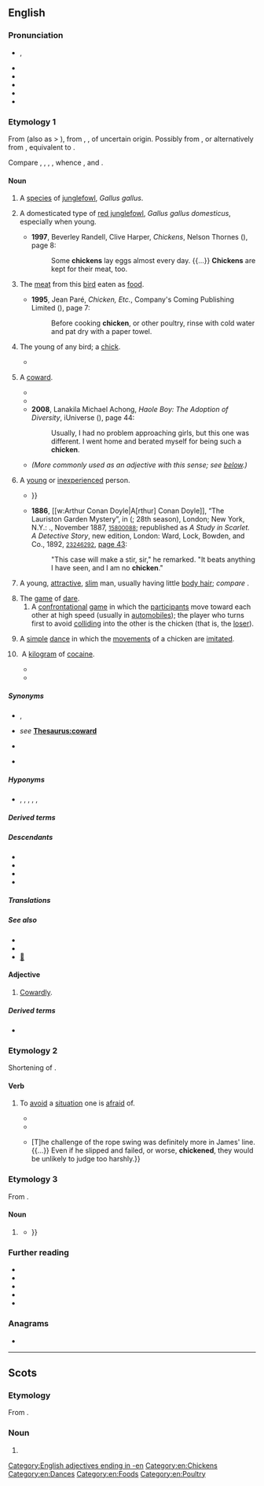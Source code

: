 {{also|Chicken}}
==English==
{{multiple images
|direction=vertical
|image1=Chicken portrait.jpg
|caption1=A chicken
|image2=Ain't nobody here but us chickens (8257964331).jpg
|caption2=A cockerel ''(centre)'' surrounded by hens}}
{{wikispecies|Gallus gallus}}
{{commons|Gallus gallus}}

===Pronunciation===
* {{a|RP|GA}} {{enPR|chĭk'ĭn}}, {{IPA|en|/ˈt͡ʃɪkɪn/}}
* {{audio|en|en-uk-chicken.ogg|Audio (RP)}}
* {{audio|en|en-uk-a chicken.ogg|Audio (RP)}}
* {{audio|en|en-us-chicken.ogg|Audio (GA)}}
* {{rhymes|en|ɪkɪn|ɪkən|s=2}}
* {{hyph|en|chick|en}}

===Etymology 1===
From {{inh|en|enm|chiken}} (also as {{m|enm|chike}} > {{cog|en|chick}}), from {{inh|en|ang|ċicen}}, {{m|ang|ċycen||chicken}}, of uncertain origin. Possibly from {{inh|en|gmw-pro|*kiukīn||chicken}}, or alternatively from {{inh|en|gmw-pro|*kukkīn}}, equivalent to {{af|en|cock|-en|id2=diminutive noun}}. 

Compare {{cog|frr|schückling||chicken}}, {{cog|stq|Sjuuken||chicken}}, {{cog|nl|kuiken||[[chick]], chicken}}, {{cog|nds-de|Küken||chick}}, whence {{cog|de|Küken||chick}}, {{q|elevated, obsolete}} {{cog|de|Küchlein||chick}} and {{cog|non|kjúklingr||chicken}}.

====Noun====
{{en-noun|~}}

#{{lb|en|countable}} {{lb|en|broad}} A [[species]] of [[junglefowl]], ''Gallus gallus''.
# {{lb|en|countable}} {{lb|en|narrow}} A domesticated type of [[red junglefowl]], ''Gallus gallus domesticus'', especially when young.
#* '''1997''', Beverley Randell, Clive Harper, ''Chickens'', Nelson Thornes ({{ISBN|9781869556945}}), page 8:
#*: Some '''chickens''' lay eggs almost every day. {{...}} '''Chickens''' are kept for their meat, too.
# {{lb|en|uncountable}} The [[meat]] from this [[bird]] eaten as [[food]].
#* '''1995''', Jean Paré, ''Chicken, Etc.'', Company's Coming Publishing Limited ({{ISBN|9781895455403}}), page 7:
#*: Before cooking '''chicken''', or other poultry, rinse with cold water and pat dry with a paper towel.
# {{lb|en|archaic}} The young of any bird; a [[chick]].
#* {{quote-book|1=en|year=1934|author=Henry G. Lamond|authorlink=Henry G. Lamond|title=An Aviary on the Plains|publisher=Angus and Robertson|location=Sydney|page=220|passage=There they are – four ugly little '''chickens''', a bit more than half-feathered, and all gaping mouths and bare bellies.}}
# {{lb|en|countable|slang}} A [[coward]].
#* {{RQ:Dickens Martin Chuzzlewit|passage='Why, what a '''chicken''' you are! You are not afraid of being robbed; are you?' said Jonas.|28}}
#* {{quote-book|1=en|year=1926|author=Sir Arthur Conan Doyle|authorlink=Arthur Conan Doyle|title=The Land of Mist|url=http://gutenberg.net.au/ebooks06/0601351h.html|passage=Then he had an inspiration. "There is Roxton," said he. "He's not a '''chicken''', but he is a useful man in a row. I think I could get him."}}
#* '''2008''', Lanakila Michael Achong, ''Haole Boy: The Adoption of Diversity'', iUniverse ({{ISBN|9781440108310}}), page 44:
#*: Usually, I had no problem approaching girls, but this one was different. I went home and berated myself for being such a '''chicken'''.
#* ''(More commonly used as an adjective with this sense; see [[#Adjective|below]].)''
# {{lb|en|countable|slang}} A [[young]] or [[inexperienced]] person.
#* {{quote-book|en|author=Jonathan Swift|chapter=Stella's Birth-day, 1720|title=The Works of D. Jonathan Swift. In Nine Volumes. The Seventh Edition, to which is Prefixed, the Doctor's Life, with Remarks on His Writings, from the Earl of Orrery and Others, not to be Found in any Former Edition of His Works|edition=7th|location=Dublin; Edinburgh|publisher=printed; and [...] reprinted, for G. Hamilton & J. Balfour, & L. Hunter at Edinburgh; and A. Stalker, at Glasgow; and sold by them and other booksellers|year=1752|volume=II (Containing His Poetical Writings)|page=99|pageurl=https://books.google.com/books?id=M7nRAAAAMAAJ&pg=PA99|oclc=642497542|passage=Purſue your trade of ſcandal-picking, <br> Your hints, that ''Stella'' is no '''''chicken''''': <br> Your innuendos, when you tell us, <br> That ''Stella'' loves to talk with fellows; {{...}}}}
#* '''1886''', [[w:Arthur Conan Doyle|A[rthur] Conan Doyle]], “The Lauriston Garden Mystery”, in ''{{w|A Study in Scarlet}}'' ({{w|Beeton's Christmas Annual}}; 28th season), London; New York, N.Y.: {{w|Ward Lock & Co}}., November 1887, <small>{{w|OCLC}} [http://www.worldcat.org/oclc/15800088 15800088]</small>; republished as ''A Study in Scarlet. A Detective Story'', new edition, London: Ward, Lock, Bowden, and Co., 1892, <small>{{w|OCLC}} [http://www.worldcat.org/oclc/23246292 23246292]</small>, [https://archive.org/stream/StudyInScarlet#page/n56/mode/1up/ page 43]:
#*: "This case will make a stir, sir," he remarked. "It beats anything I have seen, and I am no '''chicken'''."
# {{lb|en|countable|Polari}} A young, [[attractive]], [[slim]] man, usually having little [[body hair]]; ''compare'' {{l|en|chickenhawk}}.
# The [[game]] of [[dare#Noun|dare]].
## A [[confrontational]] [[game]] in which the [[participant]]s move toward each other at high speed (usually in [[automobile]]s); the player who turns first to avoid [[collide|colliding]] into the other is the chicken (that is, the [[loser]]).
##: {{ux|en|Don't play '''chicken''' with a freight train; you're guaranteed to lose.}}
# A [[simple]] [[dance]] in which the [[movements]] of a chicken are [[imitated]].
# {{lb|en|slang|US}} A [[kilogram]] of [[cocaine]].
#: {{syn|en|bird|brick}}
#* {{quote-song|en|date=2017-01-03|author={{w|Migos}}|note=Track 3|album={{w|Culture (album)|Culture}}|title=Call Casting|url=https://genius.com/Migos-call-casting-lyrics|passage=Up early in the morning trappin' (Trap-trap)<br/>You can get 'em how you askin' (Ask)<br/>How many '''chickens'''? You can get 'em whichever way<br/>Nigga, trap turned Zaxby's (Zax)}}
#* {{quote-song|en|date=2019-05-20|author=The Norf ft. Rucci, 2Eleven, Ackrite, Nfant, Lil Deuce|title=15 '''Chickens'''|url=https://www.youtube.com/watch?v=PpCZTam0RAs}}

=====Synonyms=====
* {{sense|bird}} {{l|en|biddy}}, {{l|en|chook}} {{qualifier|Australia, NZ}}
* {{sense|coward}} ''see'' '''[[Thesaurus:coward]]'''
* {{sense|young inexperienced person}} {{l|en|spring chicken}}
* {{sense|young, attractive, slim man}} {{l|en|twink}}

=====Hyponyms=====
* {{sense|bird}} {{l|en|cock}}, {{l|en|cockerel}}, {{l|en|rooster}} {{qualifier|male}}, {{l|en|hen}} {{qualifier|female}}, {{l|en|chick}} {{qualifier|young}}, {{l|en|broiler}} {{qualifier|suitable as food}}

=====Derived terms=====
{{rel4|en
|bon bon chicken
|beer-can chicken
|bin chicken
|Bombay chicken
|broiler chicken
|brown stew chicken
|butter chicken
|chicken 65
|chicken à la King
|chicken-and-egg problem
|chickenarian
|chicken bingo
|chicken bit
|chicken breast
|chicken burger
|chicken cannon
|chicken cholera
|chicken colonel
|chicken coop
|chicken cordon bleu
|chicken farmer
|chicken feed
|chicken feet
|chicken fight
|chicken filet
|chicken fillet
|chicken finger
|chickenfurter
|chicken gun
|chickenhawk
|chickenish
|chickenize
|chicken Kiev
|chicken lane
|chicken leg
|chickenless
|chickenlike
|chickenlips
|Chicken Little
|chicken liver
|chicken lollipop
|chickenman
|chicken Marengo
|chicken nugget
|chicken of the woods
|chicken paw
|chicken pest
|chickenpox
|chicken run
|chickenry
|chicken salad air
|chicken salt
|chicken scratch
|chickenshit
|chicken snake
|chicken soup
|chicken strips
|chicken tender
|chicken tractor
|chicken turtle
|chicken Wellington
|chicken wing
|chicken wire
|chickenwort
|chickeny
|chickenyard
|choke the chicken
|Chonqing chicken
|coronation chicken
|firecracker chicken
|General Tso's chicken
|Hamburg chicken
|headless chicken
|hens and chickens
|hot chicken
|hunter's chicken
|lemon chicken
|like a chicken with its head cut off
|like a chicken with the pip
|mountain chicken
|orange chicken
|pharaoh's chicken
|play chicken
|popcorn chicken
|run around like a chicken with its head cut off
|sage chicken
|spring chicken
|water chicken
|Wenchang chicken
|fried chicken
}}

=====Descendants=====
* {{desc|de|Chicken|bor=1}}
* {{desc|ga|sicín|bor=1}}
* {{desc|ja|チキン|tr=chikin|bor=1}}
* {{desc|ko|치킨|bor=1}}

=====Translations=====
{{trans-top|bird}}
{{multitrans|data=
* Abaza: {{t|abq|квтӏу}}
* Abkhaz: {{t|ab|акуты|alt=а-куты}}
* Acehnese: {{tt|ace|manok}}
* Adyghe: {{tt|ady|чэты}}, {{qualifier|Shapsug}} {{tt|ady|кьэт}}
* Afrikaans: {{tt+|af|hoender}}, {{tt+|af|haan|m}}, {{tt+|af|hen|f}}
* Ahom: {{tt|aho|𑜀𑜩}}
* Aklanon: {{t|akl|manok}}
* Alabama: {{tt|akz|akaaka}}
* Albanian: {{tt+|sq|pulë}}
* Ambonese Malay: {{tt|abs|ayam}}
* Amharic: {{tt|am|ዶሮ|sc=Ethi}}
* Arabic: {{tt+|ar|دَجَاجَة|f}}
*: Egyptian Arabic: {{tt|arz|فرخة|f|tr=farḵa|sc=Arab}}
*: Hijazi Arabic: {{tt|acw|دجاجة|f|tr=dujāja|sc=Arab}}
* Armenian: {{qualifier|female}} {{tt+|hy|հավ}}, {{qualifier|male}} {{tt+|hy|աքլոր}}, {{qualifier|young}} {{tt+|hy|ճուտ}}
* Assamese: {{tt|as|কুকুৰা}}
* Assyrian Neo-Aramaic: {{tt|aii|ܟܬܲܝܬܵܐ|tr=ktayta}}
* Asturian: {{tt+|ast|pollu|m}}
* Atayal: {{tt|tay|ngta}}
* Avar: {{tt|av|гӏанкӏу}}
* Aymara: {{tt|ay|chiwchi}}
* Azerbaijani: {{tt+|az|toyuq}}
* Bahnar: {{tt|bdq|iĕr}}
* Balinese: {{tt|ban|ayam}}
* Bashkir: {{tt|ba|тауыҡ}}
* Basque: {{tt+|eu|oilasko}}, {{tt|eu|oilo}}
* Bats: {{t|bbl|ქოთამ}}
* Belarusian: {{tt|be|птушаня́|n}}, {{tt|be|птушанё|n}}, {{tt+|be|ку́рыца|f}}, {{tt|be|кураня́|n}}, {{tt|be|куранё|n}}
* Bengali: {{tt|bn|মুরগি}}, {{tt|bn|মুরগী}}, {{tt|bn|মুর্গি}}, {{tt|bn|মুর্গী}}
* Bezhta: {{t|kap|гуьдаь}}
* Bikol Central: {{tt+|bcl|manok}}
* Borôro: {{tt|bor|kagariga}}
* Bouyei: {{tt|pcc|duezgais}}, {{tt|pcc|gais}}
* Breton: {{tt+|br|yar|f}}, {{tt|br|penn yar|m}}
* Brunei Malay: {{tt|kxd|ayam}}
* Bulgarian: {{tt+|bg|кокошка|f}}, {{tt+|bg|петел|m}} {{qualifier|male}}, {{tt+|bg|пиле|n}} {{qualifier|young}}, {{tt+|bg|ярка|f}} {{qualifier|young, dialectal}}
* Burmese: {{tt+|my|ကြက်|sc=Mymr}}
* Buryat: {{tt|bua|тахяа}}
* Catalan: {{tt+|ca|pollastre|m}}, {{tt+|ca|gallina|f}}, {{tt+|ca|gall|m}}, {{tt+|ca|butza|f}} (encara no té plomes)
* Catawba: {{tt|chc|watka}}
* Cebuano: {{tt|ceb|manok}}
* Central Dusun: {{tt|dtp|manuk}}
* Central Melanau: {{tt|mel|siyau}}
* Chamicuro: {{tt|ccc|polyo}}
* Chechen: {{tt|ce|котам}}
* Cherokee: {{tt|chr|ᏣᏔᎦ}}
* Cheyenne: {{tt|chy|kokėhéaxa}}
* Chichewa: {{tt|ny|nkhuku}}
* Chickasaw: {{tt|cic|akanka'}}
* Chinese:
*: Cantonese: {{tt+|yue|雞}}, {{tt|yue|鷄}}, {{tt+|yue|鸡|tr=gai1}}
*: Dungan: {{tt|dng|җи}}
*: Gan: {{tt|gan|雞}}, {{tt|gan|鷄}}, {{tt|gan|鸡|tr=ji1}}
*: Hakka: {{tt|hak|雞}}, {{tt|hak|鷄}}, {{tt|hak|鸡|tr=gê1}}
*: Jin: {{tt|cjy|雞}}, {{tt|cjy|鷄}}, {{tt|cjy|鸡|tr=ji1}}, {{tt|cjy|雞兒}}, {{tt|cjy|鷄兒}}, {{tt|cjy|鸡儿|tr=ji1 er1}}
*: Mandarin: {{tt+|cmn|雞}}, {{tt+|cmn|鷄}}, {{tt+|cmn|鸡|tr=jī}}
*: Min Bei: {{tt|mnp|雞}}, {{tt|mnp|鷄}}, {{tt|mnp|鸡|tr=gái}}
*: Min Dong: {{tt|cdo|雞}}, {{tt|cdo|鷄}}, {{tt|cdo|鸡|tr=giĕ}}, {{tt|cdo|雞囝}}, {{tt|cdo|鷄囝}}, {{tt|cdo|鸡囝|tr=giĕ-giāng}}
*: Min Nan: {{tt+|nan|雞}}, {{tt|nan|鷄}}, {{tt|nan|鸡|tr=koe, ke, kere}}, {{tt+|nan|雞仔}}, {{tt|nan|鷄仔}}, {{tt|nan|鸡仔|tr=koe-á, ke-á}}
*: Wu: {{tt|wuu|雞}}, {{tt|wuu|鷄}}, {{tt|wuu|鸡|tr=ji}}
*: Xiang: {{tt|hsn|雞}}, {{tt|hsn|鷄}}, {{tt|hsn|鸡|tr=ji1}}
* Chukchi: {{tt|ckt|ярагатԓе|tr=jaragatḷe}}
* Classical Syriac: {{tt|syc|ܬܪܢܓܘܠܬܐ|f|tr=tarnāḡultā|sc=Syrc}}
* Coptic: {{tt|cop|ⲉⲣϫ}}
* Cornish: {{tt|kw|yar|f}}
* Czech: {{tt+|cs|slepice|f}}, {{tt+|cs|kur|m}}, {{tt+|cs|kuře|n}} {{qualifier|young}}
* Danish: {{tt+|da|kylling|c}}, {{tt+|da|høne|c}}
* Daur: {{tt|dta|kakraa}}
* Dhivehi: {{t|dv|ކުކުޅު}}
* Dutch: {{tt+|nl|kip|f}}, {{tt+|nl|hen|f}}, {{tt+|nl|hoen|n}}
* Dzongkha: {{tt|dz|བྱམོ}}
* Elfdalian: {{tt|ovd|yöna|f}}
* Erzya: {{tt|myv|сараз}}
* Esperanto: {{tt+|eo|koko}}
* Estonian: {{tt+|et|kana}}
* Ewe: {{tt|ee|koklo|n}}, {{tt|ee|koklovi|n}} {{qualifier|young}}
* Faroese: {{tt|fo|høsn}}, {{tt|fo|høna|f}}
* Fijian: {{tt|fj|toa}}
* Finnish: {{tt+|fi|kana}} {{qualifier|the species and/or female}}
* French: {{tt+|fr|poulet|m}}
* Friulian: {{tt|fur|poleç|m}}, {{tt|fur|gjaline|f}}
* Galician: {{tt+|gl|galo|f}}, {{tt+|gl|galiña|f}}
* Gamilaraay: {{tt|kld|baawul}}
* Georgian: {{tt|ka|ქათამი|sc=Geor}}
* German: {{tt+|de|Huhn|n}}, {{tt+|de|Hähnchen|n}}, {{tt+|de|Hühnchen|n}}, {{tt+|de|Küchlein|n}}
*: Alemannic German: {{tt|gsw|Hue|f}}
* Greek: {{tt+|el|κοτόπουλο|n}}, {{tt+|el|κότα|f}}
*: Ancient: {{tt|grc|ἀλεκτοριδεύς|m}}
* Greenlandic: {{tt+|kl|marloraaq}}
* Guaraní: {{tt|gn|ryguasu}}, {{tt|gn|kupyju}}
* Gujarati: {{tt|gu|કૂકડો|m}}, {{tt|gu|મરઘો|f}}
* Gurani: {{tt|hac|کەرگ|sc=fa-Arab}}
* Haitian Creole: {{tt|ht|poul}}
* Hausa: {{tt+|ha|kaza}}
* Hebrew: {{tt+|he|תַּרְנְגוֹל|m|tr=tarn'gól}}, {{tt+|he|תרנגולת|f|tr=tarnególet|alt=תרנגולת \ תַּרְנְגֹלֶת}}
* Higaonon: {{t|mba|manuk}}
* Hindi: {{tt+|hi|मुर्ग़ा|m}}, {{tt+|hi|मुरगा|m}}, {{tt+|hi|मुर्ग|m}}, {{tt+|hi|कुक्कुट|m}}
* Hungarian: {{tt+|hu|csirke}}
* Hunzib: {{t|huz|гудо}}
* Icelandic: {{tt|is|hænsn}}, {{tt+|is|kjúklingur|m}}, {{tt+|is|hæna|f}}
* Ido: {{tt+|io|hano}}
* Ilocano: {{tt|ilo|manok}}
* Inari Sami: {{tt|smn|kääni}}
* Indonesian: {{tt+|id|ayam}}, {{tt+|id|manuk}}
* Ingush: {{t|inh|котам}}
* Inuktitut: {{tt|iu|ᐊ'ᐊ'ᐋᒃ|sc=Cans}}
* Irish: {{tt|ga|eireog|f}}, {{tt|ga|sicín}}
* Isan: {{tt|tts|กุฏโฏ|tr=kut̩t̩o}}, {{tt|tts|ไก่|tr=kị̀}}
* Istro-Romanian: {{tt|ruo|puľ|m}}
* Italian: {{tt+|it|pollo|m}}, {{tt+|it|gallo|m}}, {{tt+|it|gallina|f}}
* Japanese: {{tt+|ja|鶏|tr=ニワトリ, にわとり, niwatori}}, {{tt|ja|臼辺鳥|tr=うすべどり, usubedori}}
* Javanese: {{tt+|jv|pitik}}
* Kabardian: {{tt|kbd|джэд}}
* Kannada: {{t+|kn|ಕೋಳಿ}}
* Kapampangan: {{tt|pam|manuk}}
* Karakalpak: {{tt|kaa|tawıqlar}}
* Kashubian: {{tt|csb|kùra|f}}
* Kazakh: {{tt+|kk|тауық}}
* Khasi: {{tt|kha|syiar}}, {{tt|kha|s'iar}}
* Khmer: {{tt+|km|មាន់}}
* Khün: {{t|kkh|ᨠᩱ᩵}}
* Kikuyu: {{t-simple|ki|ngũkũ}}
* Kimaragang: {{tt|kqr|manuk}}, {{tt|kqr|piyak}}, {{tt|kqr|punan}}
* Kiput: {{tt|kyi|aan}}
* Komi-Permyak: {{tt|koi|курӧг}}
* Korean: {{tt+|ko|닭}}
* Kumyk: {{tt|kum|тавукъ}}
* Kurdish:
*: Central Kurdish: {{tt+|ckb|مریشک}}, {{tt|ckb|مامر}}
*: Northern Kurdish: {{tt+|kmr|mirîşk}}
*: Southern Kurdish: {{tt|sdh|مامر}}
{{trans-mid}}
* Kyrgyz: {{tt+|ky|тоок}}
* Ladin: {{tt|lld|gialina}}
* Lak: {{tt|lbe|аьнакӏи}}
* Lao: {{tt+|lo|ໄກ່}}
* Latgalian: {{tt|ltg|vysta}}
* Latin: {{tt+|la|pullus|m}}, {{tt+|la|gallus|m}}, {{tt+|la|gallina|f}}
* Latvian: {{tt+|lv|cālis}}, {{tt+|lv|vista}}
* Laz: {{t|lzz|ქოთუმე}}
* Ledo Kaili: {{t-check|lew|manu}}
* Lezgi: {{tt|lez|верч|sc=Cyrl}}
* Lithuanian: {{tt+|lt|višta|f}}
* Lombard: {{t|lmo|pui}}, {{t|lmo|polaster}}
* Low German: {{tt+|nds|Hohn|n}}
* Luganda: {{tt|lg|nsósó|c9|c10}}
* Luxembourgish: {{tt|lb|Hong|n}}
* Lü: {{tt|khb|ᦺᦂᧈ|sc=Talu}}
* Macedonian: {{tt|mk|кокошка|f}}
* Malagasy: {{tt+|mg|akoho}}
* Malay: {{tt+|ms|ayam}}, {{tt+|ms|manuk}}
* Malayalam: {{t+|ml|കോഴി}}
* Maltese: {{tt|mt|fellus|m}}, {{tt|mt|tiġieġa|f}}
* Manchu: {{tt|mnc|ᠴᠣᡴᠣ}}
* Mandar: {{tt|mdr|manuq|sc=Bugi}}
* Maori: {{tt|mi|heihei}}
* Maranao: {{t|mrw|manok}}
* Marathi: {{tt|mr|कोंबडा|sc=Deva}}
* Mari:
*: Western Mari: {{tt|mrj|цӹвӹ}}
* Mazanderani: {{tt|mzn|کرک|tr=kerk}}
* Mi'kmaq: {{tt|mic|go'qoli'gwej|an}}
* Middle English: {{tt|enm|chike}}, {{tt|enm|chekyn}}
* Mingrelian: {{t|xmf|ქოთომი}}
* Mizo: {{t|lus|ár}}
* Mon: {{tt+|mnw|စာၚ်}}
* Mongolian: {{tt+|mn|тахиа}}, {{tt|mn|ᠲᠠᠬᠢᠶ᠎ᠠ}}
* Muong: {{tt|mtq|ca}}
* Nahuatl: {{tt+|nah|cuanacatl}}
* Navajo: {{tt|nv|naaʼahóóhai}}
* Neapolitan: {{tt|nap|pùllo}}
* Ngazidja Comorian: {{tt|zdj|nkuhu|c9|c10}}
* Nivkh: {{tt|niv|пʼеӄ нонӄ}} {{qualifier|chick}}, {{tt|niv|арфэӄ|sc=Cyrl}} {{qualifier|rooster|cock}}, {{tt|niv|пʼеӄ}} {{qualifier|hen}}
* Norman: {{tt|nrf|poulet|m}}
* Northern Sami: {{tt|se|vuonccis}}
* Northern Sotho: {{tt|nso|kgogo}}
* Northern Thai: {{tt|nod|ᨠᩱ᩵}}
* Norwegian:
*: Bokmål: {{tt+|nb|høne|m|f}}, {{tt+|nb|kylling|m}}
*: Nynorsk: {{tt|nn|høne|f}}, {{tt|nn|kylling|m}}, {{tt|nn|kjukling|m}}
* Occitan: {{tt+|oc|galina|f}}
* Ojibwe: {{tt|oj|baaka'aakwenh}}
* Old English: {{tt|ang|ċȳcen|n}}, {{tt|ang|cicen|n}}
* Old Norse: {{tt|non|kyklingr|m}}
* Pashto: {{tt|ps|چرګ|tr=čarg}}
* Pela: {{t|bxd|ɣaʔ³¹}}
* Pennsylvania German: {{tt|pdc|Hinkel}}
* Persian: {{tt|fa|مرغ خانگی|tr=morğ-e xânegi}}, {{tt+|fa|ماک|tr=mâk}}, {{qualifier|mostly female}} {{tt+|fa|مرغ|tr=morğ}}, {{qualifier|mostly young chicken}} {{tt+|fa|جوجه|tr=juje}}
* Picard: {{tt|pcd|poulhe|f}}, {{tt|pcd|co|m}}
* Polish: {{tt+|pl|kurczak|m}}, {{tt+|pl|kura|f}}
* Portuguese: {{tt+|pt|frango|m}}, {{tt+|pt|galinha|f}}
* Quechua: {{tt+|qu|wallpa}}
* Romani: {{tt|rom|kainiori}}, {{tt|rom|kaini|f}}
* Romanian: {{tt+|ro|pui}}, {{tt+|ro|găină|f}}
* Romansch: {{tt|rm|pulschain}}, {{tt|rm|giaglina}}
* Russian: {{tt+|ru|цыплёнок|m}}, {{tt+|ru|ку́рица|f}}, {{tt+|ru|пету́х|m}}
* Rusyn: {{tt|rue|курка|f|sc=Cyrl}}
* Rutul: {{t|rut|кӏатӏ}}
* Rwanda-Rundi: {{tt|rw|inkoko|c9|c10}}
* S'gaw Karen: {{tt|ksw|ဆီ}}
* Samoan: {{tt+|sm|moa}}
* Samogitian: {{tt|sgs|vėšta|f}}
* Sanskrit: {{tt+|sa|कुक्कुट|m}}
* Sardinian: {{tt|sc|caboniscu}}, {{tt|sc|caboni}}, {{tt|sc|puddone}}, {{tt|sc|puddu}}, {{tt|sc|pudhu|m}}
* Scots: {{tt|sco|chicken}}
* Scottish Gaelic: {{tt|gd|eireag|f}}, {{tt|gd|cearc|f}}
* Sebop: {{tt|sib|diek}}
* Serbo-Croatian:
*: Cyrillic: {{tt|sh|кокош|f}}, {{tt|sh|кокошка|f}}, {{tt|sh|петао|m}}, {{tt|sh|пијетао|m}}, {{tt|sh|певац|m}}, {{tt|sh|пијевац|m}}, {{tt|sh|пиле|n}}
*: Roman: {{tt+|sh|kokoš|f}}, {{tt+|sh|kokoška|f}}, {{tt+|sh|petao|m}}, {{tt+|sh|pijetao|m}}, {{tt+|sh|pevac|m}}, {{tt+|sh|pijevac|m}}, {{tt+|sh|pile|n}}
* Shan: {{tt|shn|ၵႆႇဢွၼ်ႇ}}, {{tt+|shn|ၵႆႇ}}
* Shona: {{tt|sn|huku}}
* Sicilian: {{tt+|scn|puddu|m}}
* Skolt Sami: {{tt|sms|kääˊnn}}
* Slovak: {{tt+|sk|sliepka|f}}, {{tt+|sk|kurča}}, {{tt|sk|kura|n}} (young)
* Slovene: {{tt+|sl|piščanec|m}}, {{tt+|sl|petelin|m}} {{qualifier|male}}, {{tt+|sl|kokoš|f}} {{qualifier|female}}
* Somali: {{tt|so|digaag|m}}
* Sorbian:
*: Lower Sorbian: {{tt|dsb|kokoš|f}}, {{tt|dsb|kurje|n}}, {{tt|dsb|kurjetko|n}}, {{tt|dsb|kura|f}}
*: Upper Sorbian: {{tt+|hsb|ćipka|f}}, {{tt|hsb|kokoš|f}}, {{tt|hsb|kurjo|n}}, {{tt|hsb|kurjatko|n}}
* Sotho: {{tt+|st|kgoho}}
* Spanish: {{tt+|es|pollo|m}}, {{tt+|es|gallina|f}}
* Svan: {{t|sva|ქათალ}}
* Swahili: {{tt+|sw|kuku}}
* Swedish: {{tt+|sv|höna}}, {{tt+|sv|kyckling}}
* Sylheti: {{tt|syl|ꠝꠥꠞꠥꠉ}}, {{tt|syl|ꠝꠥꠞ꠆ꠉꠣ|m}}, {{tt|syl|ꠝꠥꠞ꠆ꠉꠤ|f}}
* Tagalog: {{tt+|tl|manok}}
* Tai Dam: {{tt|blt|cáy|sc=Tavt}}, {{tt|blt|ꪼꪀ꪿}}
* Tamil: {{tt+|ta|கோழி|sc=Taml}}
* Taos: {{tt|twf|lìlúna}}
* Tausug: {{t|tsg|manuk}}
* Telugu: {{tt+|te|కోడి|sc=Telu}}
* Thai: {{tt+|th|ไก่}}
* Tibetan: {{tt|bo|བྱ་དེ|sc=Tibt}}
* Tocharian B: {{tt|txb|kranko}}
* Tsakhur: {{t|tkr|кӏатӏе}}
* Tumbuka: {{tt|tum|nkhuku}}
* Turkish: {{tt+|tr|piliç}}, {{tt+|tr|tavuk}}
* Uab Meto: {{tt|aoz|manu}}
* Ukrainian: {{tt|uk|курча́|n}}, {{tt|uk|ку́рка|f}}
* Urdu: {{tt|ur|مرغا|tr=murġā}}
* Uzbek: {{tt+|uz|tovuq}}
* Venetian: {{t|vec|polàstro}}
* Vietnamese: {{tt+|vi|gà}}
* Volapük: {{tt+|vo|gok}}
* Walloon: {{tt+|wa|poye|f}}
* Welsh: {{tt+|cy|cyw|m}}, {{tt+|cy|iâr|f}}, {{tt+|cy|cywion|m-p}}
* West Coast Bajau: {{tt|bdr|manuk}}
* West Frisian: {{tt|fy|hin}}
* Western Cham: {{tt|cja|منوء}}
* White Hmong: {{tt|mww|qaib}}
* Wolof: {{tt+|wo|ganaar|alt=ganaar gi}}
* Yami: {{tt|tao|manok}}
* Yapese: {{tt|yap|nimen}}
* Yiddish: {{tt|yi|הון|f|sc=Hebr}}
* Zazaki: {{tt+|zza|kerge}}
* Zhuang: {{tt|za|gaeq}}
{{trans-bottom}}

{{trans-top|meat}}
* Afrikaans: {{tt+|af|hoendervleis}}
* Albanian: {{tt+|sq|pulë|f}}
* Arabic: {{tt|ar|دَجَاج|m}}, {{tt|ar|لَحْم دَجَاج|m}}
* Armenian: {{tt+|hy|հավի միս}}
* Assyrian Neo-Aramaic: {{tt|aii|ܟܬܲܝܬܵܐ|tr=ktayta}}
* Asturian: {{tt+|ast|pollu|m}}
* Azerbaijani: {{tt|az|[[toyuq]] [[ət|əti]]}}
* Bikol Central: {{tt+|bcl|manok}}
* Bulgarian: {{tt+|bg|пиле|n}}, {{tt+|bg|пилешко|n}}
* Burmese: {{tt+|my|ကြက်သား|sc=Mymr}}
* Catalan: {{tt+|ca|pollastre|m}}
* Chinese:
*: Cantonese: {{tt|yue|雞肉|sc=Hani}}, {{tt|yue|鸡肉|tr=gai1 juk6|sc=Hani}}
*: Mandarin: {{tt+|cmn|雞肉|sc=Hani}}, {{tt+|cmn|鷄肉|sc=Hani}}, {{tt+|cmn|鸡肉|tr=jīròu|sc=Hani}}
*: Min Nan: {{tt+|nan|雞肉|tr=ke-bah, koe-bah|sc=Hans}}
* Cornish: {{tt|kw|kig yar|m}}
* Czech: {{tt+|cs|kuře|f}}
* Danish: {{tt+|da|kylling|c}}
* Dutch: {{tt+|nl|kip|f}}, {{tt+|nl|kippenvlees|n}}
* Esperanto: {{tt|eo|kokaĵo}}
* Estonian: {{tt|et|kanaliha}}
* Ewe: {{tt|ee|koklolã}}
* Finnish: {{tt+|fi|kana}}, {{tt+|fi|kananpoika}}, {{tt+|fi|broileri}}
* French: {{tt+|fr|poulet|m}}
* Georgian: {{tt|ka|ქათამი}}
* German: {{tt+|de|Huhn|n}}, {{tt+|de|Hühnchen|n}}, {{tt+|de|Hühnerfleisch|n}}, {{tt+|de|Hähnchen|n}}
* Greek: {{tt+|el|κοτόπουλο|n}}
* Greenlandic: {{tt+|kl|kukkukuuaraq}}
* Hebrew: {{tt+|he|עוף|m|tr='of|sc=Hebr}}
* Hungarian: {{tt+|hu|csirkehús}}
* Ido: {{tt|io|hanokarno}}
* Indonesian: {{tt+|id|ayam}}
* Irish: {{tt|ga|circeoil|f}}
* Italian: {{tt+|it|pollo|m}}
{{trans-mid}}
* Japanese: {{tt+|ja|鶏肉|tr=けいにく, keiniku, とりにく, toriniku|sc=Jpan}}, {{tt|ja|黄鶏|tr=かしわ, kashiwa|sc=Jpan}}, {{tt+|ja|チキン|tr=chikin|sc=Jpan}}
* Kabyle: {{t|kab|ayaziḍ|m}}
* Kannada: {{t|kn|ಕೋಳಿಮಾಂಸ}}
* Khakas: {{tt|kjh|таңах иді}}
* Khmer: {{tt|km|សាច់មាន់|tr=sac moan|sc=Khmr}}
* Korean: {{tt+|ko|닭고기|tr=dakgogi}}, {{tt+|ko|치킨}}
* Kumyk: {{tt|kum|тавукъ}}
* Latvian: {{tt|lv|cāļa gaļa|f}}
* Lithuanian: {{tt|lt|vištiena}}
* Luxembourgish: {{t-needed|lb}}
* Macedonian: {{tt|mk|пилешко|n}}
* Malay: {{tt+|ms|ayam}}
* Mongolian: {{tt|mn|[[тахиа|тахианы]] [[мах]]}}
* Norman: {{tt|nrf|poulet|m}}
* Norwegian: {{tt+|no|kylling|m}}
* Persian: {{tt+|fa|مرغ|tr=morğ}}, {{tt+|fa|جوجه|tr=juje}}(colloquial)
* Polish: {{tt+|pl|kurczak|m}}
* Portuguese: {{tt+|pt|frango}}
* Romansch: {{tt|rm|poulet|m}}, {{tt|rm|pulaster}}
* Russian: {{tt+|ru|куря́тина|f}}
* Serbo-Croatian:
*: Cyrillic: {{tt|sh|пилетина|f}}
*: Roman: {{tt+|sh|piletina|f}}
* Sotho: {{tt+|st|nama ya kgoho}}
* Spanish: {{tt+|es|pollo|m}}, {{tt+|es|gallina|f}}
* Swahili: {{tt|sw|[[nyama]] ya [[kuku]]}}
* Swedish: {{tt+|sv|kyckling|c}}
* Tagalog: {{tt+|tl|manok}}
* Telugu: {{tt+|te|కోడిమాంసం}}
* Tibetan: {{tt|bo|བྱ་ཤ}}
* Turkish: {{t+|tr|piliç}}, {{t+|tr|tavuk}}
* Ukrainian: {{tt|uk|ку́рятина|f}}
* Welsh: {{tt+|cy|cyw iâr|m}}, {{tt|cy|ffowlyn|m}}
* White Hmong: {{tt|mww|qaib}}
{{trans-bottom}}

{{trans-top|coward}}
* Armenian: {{tt+|hy|վախկոտ}}, {{tt+|hy|ղզիկ}}
* Breton: {{tt|br|kozh yar|f}}
* Bulgarian: {{tt+|bg|страхливец|m}}, {{tt+|bg|пъзльо|m}} {{qualifier|offensive}}
* Catalan: {{tt+|ca|gallina|m|f}}
* Czech: {{tt+|cs|zbabělec|m}}, {{tt+|cs|posera|m}}
* Danish: {{tt|da|bangebuks|c}}, {{tt+|da|kylling|c}}
* Dutch: {{tt+|nl|lafaard|m}}, {{tt+|nl|wezel|m}}, {{tt+|nl|lafbek}}, {{tt+|nl|angsthaas|m}}
* Estonian: {{tt+|et|arg}}, {{tt+|et|argpüks}}
* Finnish: {{tt+|fi|pelkuri}}, {{tt+|fi|arkajalka}}, {{tt+|fi|jänishousu}}
* French: {{tt+|fr|poule mouillée|f}}, {{tt+|fr|poltron|m}}
* German: {{tt+|de|Feigling|m}}
* Greek: {{tt+|el|κότα|f}}
* Hebrew: {{tt+|he|שָׁפָן|m|tr=shafán}}
* Hungarian: {{tt+|hu|nyuszi}}
* Indonesian: {{tt+|id|pengecut}}, {{tt+|id|penakut}}
* Italian: {{tt+|it|coniglio|m}}, {{tt|it|mammoletta}}, {{tt+|it|pollo}}, {{tt+|it|merlo}}, {{tt+|it|femminuccia}}, {{tt+|it|smidollato}}, {{tt|it|pappa molle}}, {{tt|it|pappamolle}}, {{tt+|it|rammollito}}, {{tt+|it|fifone}}, {{tt+|it|codardo}}, {{tt+|it|cortigiano}}, {{tt+|it|mollusco}}, {{tt+|it|vigliacco}}, {{tt+|it|pusillanime}}, {{tt+|it|eunuco}}, {{tt+|it|debole|m}}, {{tt+|it|pisciasotto}}, {{tt+|it|cacasotto}}, {{tt+|it|pauroso}}, {{tt+|it|vile}}
{{trans-mid}}
* Lithuanian: {{tt|lt|bailus}}
* Macedonian: {{tt|mk|кукавица|f}}
* Malay: {{tt|ms|pengecut}}
* Malayalam: {{t+|ml|കോഴിയിറച്ചി}}
* Norwegian: {{tt+|no|feiging|m}}
* Polish: {{tt+|pl|tchórz|m}}
* Portuguese: {{tt+|pt|covarde|m}}, {{tt+|pt|cobarde|m}}, {{tt+|pt|bundão|m}}, {{tt+|pt|cagão|m}}
* Russian: {{tt+|ru|трус|m}}, {{tt+|ru|труси́ха|f}} {{qualifier|female}}, {{tt+|ru|трусишка|m|f}} {{qualifier|mild}}, {{tt+|ru|ссыку́н|m}} {{qualifier|vulgar}}, {{tt+|ru|бздун|m}} {{qualifier|vulgar}}
* Serbo-Croatian:
*: Cyrillic: {{tt|sh|кукавица|f}}
*: Roman: {{tt+|sh|kukavica|f}}
* Spanish: {{tt+|es|gallina|f}}
* Swedish: {{tt+|sv|fegis|c}}, {{tt+|sv|mes|c}}
* Volapük: {{qualifier|♂♀}} {{tt+|vo|dredöfan}}, {{qualifier|♂}} {{tt|vo|hidredöfan}}, {{qualifier|♀}} {{tt|vo|jidredöfan}}, {{qualifier|slang ♂♀}} {{tt|vo|dredajiedan}}, {{qualifier|slang ♂}} {{tt|vo|dredahijiedan}}, {{qualifier|slang ♀}} {{tt|vo|dredajijiedan}}
* Zazaki: {{tt+|zza|varing|f}}
}}<!-- close {{multitrans}} -->
{{trans-bottom}}

{{trans-see|young, attractive, slim man|twink}}

=====See also=====
* {{l|en|egg}}
* {{l|en|poultry}}
* [[🐔]]

====Adjective====
{{en-adj}}

# {{lb|en|informal}} [[cowardly|Cowardly]].
#: {{syn|en|Thesaurus:cowardly|Thesaurus:afraid}}
#: {{ux|en|Why do you refuse to fight? Huh, I guess you're just too '''chicken'''.}}

=====Derived terms=====
* {{l|en|chicken out}}

===Etymology 2===
Shortening of {{m|en|chicken out}}.

====Verb====
{{en-verb}}

# {{lb|en|intransitive}} To [[avoid]] a [[situation]] one is [[afraid]] of.
#* {{quote-book|en|author=Max Shulman|authorlink=Max Shulman|title=Anyone Got a Match?|location=New York, N.Y.|publisher=[[w:Harper (publisher)|Harper & Row]]|year=1964|page=31|pageurl=https://books.google.com/books?id=uhL4AHsb8VEC&q=%22chickened%22+-%22chickened+out%22&dq=%22chickened%22+-%22chickened+out%22&hl=en&sa=X&ved=0CD4Q6AEwBzgKahUKEwj_-5fn3pjJAhWIaT4KHfo_CSs|oclc=176716|passage=For the umpteenth time, I '''chickened'''.}}
#* {{quote-book|en|author=Aidan Chambers|authorlink=Aidan Chambers|title=The Chicken Run: A Play for Young People|location=Oxford|publisher=[[w:Heinemann (publisher)|Heinemann Educational Publishers]]|year=1968|section=Act II, scene v|page=81|pageurl=https://books.google.com/books?id=EDpYANpo4CAC&pg=PA82|isbn=978-0-435-23167-5|passage=ABE: What ''are'' you chucking it for, then? You're running, aren't you? Running, cos you '''chickened'''. <br> SLIM: All right, so I '''chickened'''.}}
#* {{quote-book|en|author=Anne M. Brown|chapter=James Day|chapterurl=https://books.google.com/books?id=0f4QBAAAQBAJ&pg=PT25|title=Belonging: The Story of How James Became a Brown|location=Acacia Ridge, Qld.|publisher=Australian eBook Publisher|year=2014|isbn=978-1-925177-25-1|passage=To reach the lower branches of the blackwood one had to swing Tarzan-like across a narrow gully choked with gorse and blackberries. {{...}} [T]he challenge of the rope swing was definitely more in James' line. {{...}} Even if he slipped and failed, or worse, '''chickened''', they would be unlikely to judge too harshly.}}

===Etymology 3===
From {{af|en|chick|-en|pos2=plural ending}}.

====Noun====
{{head|en|noun form}}

# {{lb|en|UK|_|dialectal|_|or|_|obsolete}} {{plural of|en|chick}}
#* {{quote-text|en|year=1669|title=Philosophical Transactions of the Royal Society of London|passage=The 21 or 22 day the '''Chicken''' are hatch'd; {{...}}}}

===Further reading===
* {{pedia}}
* {{pedia|chicken (food)}}
* {{pedia|chicken (game)}}
* {{pedia|chicken (gay slang)}}
* {{pedia|chicken (disambiguation)}}

===Anagrams===
* {{anagrams|en|a=ccehikn|check in|check-in|checkin'|in check}}

[[Category:English adjectives ending in -en]]
[[Category:en:Chickens]]
[[Category:en:Dances]]
[[Category:en:Foods]]
[[Category:en:Poultry]]

----

==Scots==

===Etymology===
From {{der|sco|en|chicken}}.

===Noun===
{{sco-noun}}

# {{l|en|chicken}}